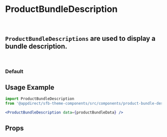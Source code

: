 

<Meta title="Components/Product Bundle Description" component={ProductBundleDescription} />

# ProductBundleDescription
<br />

## `ProductBundleDescriptions` are used to display a bundle description.
<br />

### Default
<Canvas>
    <Story name="Default">
        <ProductBundleDescription data={productBundleData} />
    </Story>
</Canvas>


## Usage Example
<CollapsibleJsonSnippet
    summary="productBundleData"
    code={productBundleData}
/>

```jsx
import ProductBundleDescription
from '@appdirect/sfb-theme-components/src/components/product-bundle-description/ProductBundleDescription';

<ProductBundleDescription data={productBundleData} />

```

## Props
<ArgsTable of={ProductBundleDescription} />

